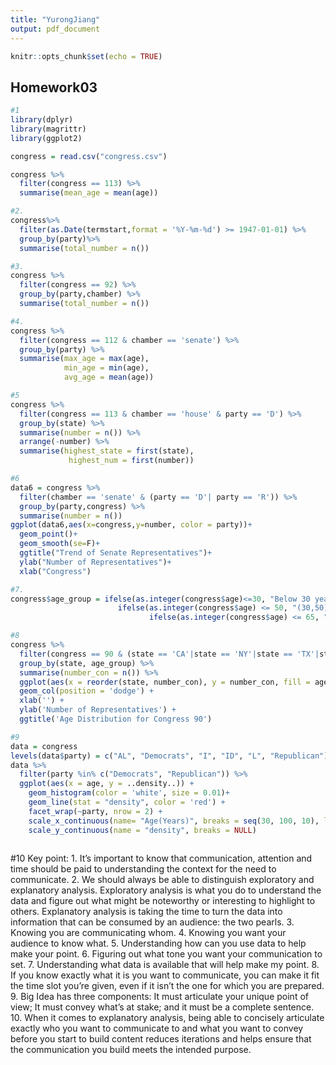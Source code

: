 ```yaml
---
title: "YurongJiang"
output: pdf_document
---
```


```r
knitr::opts_chunk$set(echo = TRUE)
```

## Homework03
```r
#1
library(dplyr)
library(magrittr)
library(ggplot2)

congress = read.csv("congress.csv")

congress %>%
  filter(congress == 113) %>%
  summarise(mean_age = mean(age))

```

```r
#2.
congress%>%
  filter(as.Date(termstart,format = '%Y-%m-%d') >= 1947-01-01) %>%
  group_by(party)%>%
  summarise(total_number = n())

```

```r

#3.
congress %>%
  filter(congress == 92) %>%
  group_by(party,chamber) %>%
  summarise(total_number = n())

```

```r

#4.
congress %>%
  filter(congress == 112 & chamber == 'senate') %>%
  group_by(party) %>%
  summarise(max_age = max(age),
            min_age = min(age),
            avg_age = mean(age))

```

```r
#5
congress %>%
  filter(congress == 113 & chamber == 'house' & party == 'D') %>%
  group_by(state) %>%
  summarise(number = n()) %>%
  arrange(-number) %>%
  summarise(highest_state = first(state),
             highest_num = first(number)) 
```

```r
#6
data6 = congress %>%
  filter(chamber == 'senate' & (party == 'D'| party == 'R')) %>%
  group_by(party,congress) %>%
  summarise(number = n())
ggplot(data6,aes(x=congress,y=number, color = party))+
  geom_point()+
  geom_smooth(se=F)+
  ggtitle("Trend of Senate Representatives")+
  ylab("Number of Representatives")+
  xlab("Congress")
```


```r
#7.
congress$age_group = ifelse(as.integer(congress$age)<=30, "Below 30 years",
                        ifelse(as.integer(congress$age) <= 50, "(30,50] years",
                               ifelse(as.integer(congress$age) <= 65, "(50,65] years","Above 65 years")))
```

```r
#8
congress %>%
  filter(congress == 90 & (state == 'CA'|state == 'NY'|state == 'TX'|state == 'PA'|state == 'IL')) %>%
  group_by(state, age_group) %>%
  summarise(number_con = n()) %>%
  ggplot(aes(x = reorder(state, number_con), y = number_con, fill = age_group)) +
  geom_col(position = 'dodge') +
  xlab('') +
  ylab('Number of Representatives') +
  ggtitle('Age Distribution for Congress 90')
```


```r
#9
data = congress
levels(data$party) = c("AL", "Democrats", "I", "ID", "L", "Republican")
data %>%
  filter(party %in% c("Democrats", "Republican")) %>%
  ggplot(aes(x = age, y = ..density..)) +
    geom_histogram(color = 'white', size = 0.01)+
    geom_line(stat = "density", color = 'red') +
    facet_wrap(~party, nrow = 2) +
    scale_x_continuous(name= "Age(Years)", breaks = seq(30, 100, 10), labels = seq(30, 100, 10)) +
    scale_y_continuous(name = "density", breaks = NULL) 
  
```

#10
Key point:
1. It’s important to know that communication, attention and time should be paid to understanding the context for the need to communicate.
2. We should always be able to distinguish exploratory and explanatory analysis. Exploratory analysis is what you do to understand the data and figure out what might be noteworthy or interesting to highlight to others. Explanatory analysis is taking the time to turn the data into information that can be consumed by an audience: the two pearls.
3. Knowing you are communicating whom.
4. Knowing you want your audience to know what.
5. Understanding how can you use data to help make your point.
6. Figuring out what tone you want your communication to set.
7. Understanding what data is available that will help make my point.
8. If you know exactly what it is you want to communicate, you can make it fit the time slot you’re given, even if it isn’t the one for which you are prepared.
9. Big Idea has three components: It must articulate your unique point of view; It must convey what’s at stake; and it must be a complete sentence.
10. When it comes to explanatory analysis, being able to concisely articulate exactly who you want to communicate to and what you want to convey before you start to build content reduces iterations and helps ensure that the communication you build meets the intended purpose.


